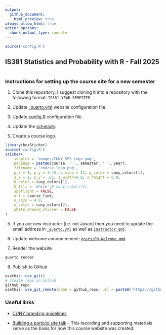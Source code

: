 ```yaml
---
output:
  github_document:
    html_preview: true
always_allow_html: true
editor_options: 
  chunk_output_type: console
---
```


```r
source('config.R')
```

## IS381 Statistics and Probability with R - Fall 2025

```r

```

### Instructions for setting up the course site for a new semester

1. Clone this repository. I suggest cloning it into a repository with the following format: `IS381-YEAR-SEMESTER`

1. Update [_quarto.yml](_quarto.yml) website configuration file.

2. Update [config.R](config.R) configuration file.

3. Update the [schedule](Schedule.xlsx).

4. Create a course logo.

```r
library(hexSticker)
source('config.R')
sticker(
	subplot = 'images/CUNY_SPS_Logo.png',
	package = paste0(course, ' ', semester, ' ', year),
	filename = 'course_logo.png',
	p_x = 1, p_y = 1.45, p_size = 12, p_color = cuny_colors[1],	
	s_x = 1, s_y = .85, s_width=0.8, s_height = 0.8,
	h_color = cuny_colors[1],
	h_fill = 'white',# cuny_colors[4],
	spotlight = FALSE,
	url = course_link,
	u_size = 4.9,
	u_color = cuny_colors[2],
	white_around_sticker = FALSE
)
```

5. If you are new instructor (i.e. not Jason) then you need to update the email address in [`_quarto.yml`](_quarto.yml) as well as [`instructor.qmd`](instructor.qmd).

6. Update welcome announcement: [`posts/00-Welcome.qmd`](posts/00-Welcome.qmd)


7. Render the website


```bash
quarto render
```

8. Publish to Github

```r
usethis::use_git()
# Create repo on Github
github_repo
usethis::use_git_remote(name = github_repo, url = paste0('https://github.com/jbryer/', github_repo))
```


### Useful links

* [CUNY branding guidelines](https://www.cuny.edu/wp-content/uploads/sites/4/page-assets/about/administration/offices/communications-marketing/university-identity/campus-logos/28283961_2-CUNY-SPS-Style-guide_110221_onepgr-2.pdf)

* [Building a portolio site talk](https://bryer.org/posts/2025-02-19-Github_Portfolio.html) - This recording and supporting materials serve as the basis for how this course website was created.

